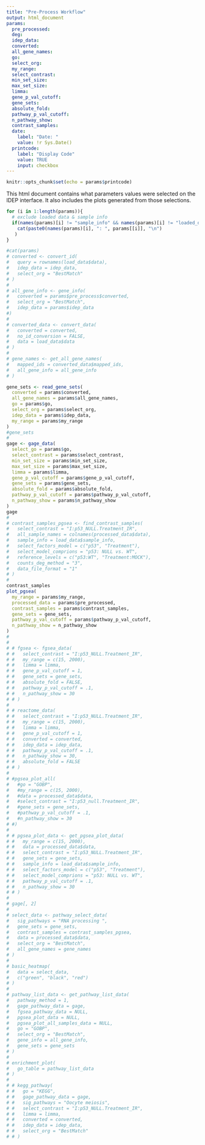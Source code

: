 ```yaml
---
title: "Pre-Process Workflow"
output: html_document
params:
  pre_processed:
  deg:
  idep_data:
  converted:
  all_gene_names:
  go:
  select_org:
  my_range:
  select_contrast:
  min_set_size:
  max_set_size:
  limma:
  gene_p_val_cutoff:
  gene_sets:
  absolute_fold:
  pathway_p_val_cutoff:
  n_pathway_show:
  contrast_samples:
  date:
    label: "Date: "
    value: !r Sys.Date()
  printcode:
    label: "Display Code"
    value: TRUE
    input: checkbox
---
```

```r
knitr::opts_chunk$set(echo = params$printcode)
```
<!-- This document cannot be knit directly from R studio -->


This html document contains what parameters values were selected on the IDEP interface. It also includes the plots generated from those selections. 


<!--ALL SELECTED PARAMETERS-->
```r
for (i in 1:length(params)){
  # exclude loaded data & sample info
  if(names(params)[i] != "sample_info" && names(params)[i] != "loaded_data")
    cat(paste0(names(params)[i], ": ", params[[i]], "\n")
   )
}
```



```r
#cat(params)
# converted <- convert_id(
#   query = rownames(load_data$data),
#   idep_data = idep_data,
#   select_org = "BestMatch"
# )
# 
# all_gene_info <- gene_info(
#   converted = params$pre_process$converted,
#   select_org = "BestMatch",
#   idep_data = params$idep_data
#)
# 
# converted_data <- convert_data(
#   converted = converted,
#   no_id_conversion = FALSE,
#   data = load_data$data
# )
# 
# gene_names <- get_all_gene_names(
#   mapped_ids = converted_data$mapped_ids,
#   all_gene_info = all_gene_info
# )

```

```r
gene_sets <- read_gene_sets(
  converted = params$converted,
  all_gene_names = params$all_gene_names,
  go = params$go,
  select_org = params$select_org,
  idep_data = params$idep_data,
  my_range = params$my_range
)
#gene_sets
# 
gage <- gage_data(
  select_go = params$go,
  select_contrast = params$select_contrast,
  min_set_size = params$min_set_size,
  max_set_size = params$max_set_size,
  limma = params$limma,
  gene_p_val_cutoff = params$gene_p_val_cutoff,
  gene_sets = params$gene_sets,
  absolute_fold = params$absolute_fold,
  pathway_p_val_cutoff = params$pathway_p_val_cutoff,
  n_pathway_show = params$n_pathway_show
)
gage
# 
# contrast_samples_pgsea <- find_contrast_samples(
#   select_contrast = "I:p53_NULL.Treatment_IR", 
# 	all_sample_names = colnames(processed_data$data),
# 	sample_info = load_data$sample_info,
# 	select_factors_model = c("p53", "Treatment"),
# 	select_model_comprions = "p53: NULL vs. WT", 
#   reference_levels = c("p53:WT", "Treatment:MOCK"),
# 	counts_deg_method = "3",
# 	data_file_format = "1"
# )
# 
contrast_samples
plot_pgsea(
  my_range = params$my_range,
  processed_data = params$pre_processed,
  contrast_samples = params$contrast_samples,
  gene_sets = gene_sets,
  pathway_p_val_cutoff = params$pathway_p_val_cutoff,
  n_pathway_show = n_pathway_show
)
# 
# 
# # fgsea <- fgsea_data(
# #   select_contrast = "I:p53_NULL.Treatment_IR",
# #   my_range = c(15, 2000),
# #   limma = limma,
# #   gene_p_val_cutoff = 1,
# #   gene_sets = gene_sets,
# #   absolute_fold = FALSE,
# #   pathway_p_val_cutoff = .1,
# #   n_pathway_show = 30
# # )
# 
# # reactome_data(
# #   select_contrast = "I:p53_NULL.Treatment_IR",
# #   my_range = c(15, 2000),
# #   limma = limma,
# #   gene_p_val_cutoff = 1,
# #   converted = converted,
# #   idep_data = idep_data,
# #   pathway_p_val_cutoff = .1,
# #   n_pathway_show = 30,
# #   absolute_fold = FALSE
# # )
# 
# #pgsea_plot_all(
#   #go = "GOBP",
#   #my_range = c(15, 2000),
#   #data = processed_data$data,
#   #select_contrast = "I:p53_null.Treatment_IR",
#   #gene_sets = gene_sets,
#   #pathway_p_val_cutoff = .1,
#   #n_pathway_show = 30
# #)
# 
# # pgsea_plot_data <- get_pgsea_plot_data(
# #   my_range = c(15, 2000),
# #   data = processed_data$data,
# #   select_contrast = "I:p53_NULL.Treatment_IR",
# #   gene_sets = gene_sets,
# #   sample_info = load_data$sample_info,
# #   select_factors_model = c("p53", "Treatment"),
# #   select_model_comprions = "p53: NULL vs. WT",
# #   pathway_p_val_cutoff = .1,
# #   n_pathway_show = 30
# # ) 
# 
# gage[, 2]
# 
# select_data <- pathway_select_data(
#   sig_pathways = "RNA processing ",
#   gene_sets = gene_sets,
#   contrast_samples = contrast_samples_pgsea,
#   data = processed_data$data,
#   select_org = "BestMatch",
#   all_gene_names = gene_names
# )
# 
# basic_heatmap(
#   data = select_data,
#   c("green", "black", "red")
# )
# 
# pathway_list_data <- get_pathway_list_data(
#   pathway_method = 1,
#   gage_pathway_data = gage,
#   fgsea_pathway_data = NULL,
#   pgsea_plot_data = NULL,
#   pgsea_plot_all_samples_data = NULL,
#   go = "GOBP",
#   select_org = "BestMatch",
#   gene_info = all_gene_info,
#   gene_sets = gene_sets
# )
# 
# enrichment_plot(
#   go_table = pathway_list_data
# )
# 
# # kegg_pathway(
# #   go = "KEGG",
# #   gage_pathway_data = gage,
# #   sig_pathways = "Oocyte meiosis",
# #   select_contrast = "I:p53_NULL.Treatment_IR",
# #   limma = limma,
# #   converted = converted,
# #   idep_data = idep_data,
# #   select_org = "BestMatch"
# # )
```

